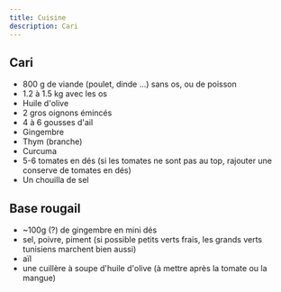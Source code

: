 ```yaml
---
title: Cuisine
description: Cari
---
```


## Cari

* 800 g de viande (poulet, dinde ...) sans os, ou de poisson
* 1.2 à 1.5 kg avec les os
* Huile d'olive
* 2 gros oignons émincés
* 4 à 6 gousses d'ail
* Gingembre
* Thym (branche) 
* Curcuma
* 5-6 tomates en dés (si les tomates ne sont pas au top, rajouter une conserve de tomates en dés)
* Un chouilla de sel

## Base rougail

* ~100g (?) de gingembre en mini dés
* sel, poivre, piment (si possible petits verts frais, les grands verts tunisiens marchent bien aussi)
* aïl
* une cuillère à soupe d'huile d'olive (à mettre après la tomate ou la mangue)